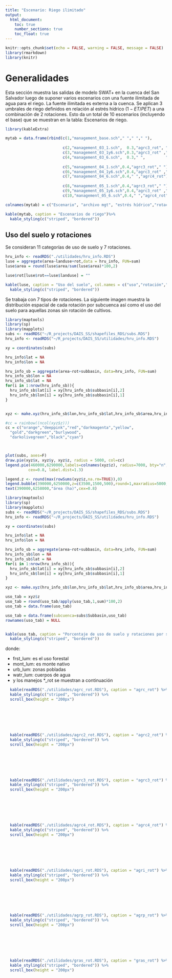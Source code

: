 ```yaml
---
title: "Escenario: Riego ilimitado"
output:
  html_document:
    toc: true
    number_sections: true
    toc_float: true
---
```


```r
knitr::opts_chunk$set(echo = FALSE, warning = FALSE, message = FALSE)
library(rmarkdown)
library(knitr)
```


# Generalidades
Esta sección muestra las salidas de modelo SWAT+ en la cuenca del San Salvador luego de suponer varios escenarios con una fuente ilimitada de agua para el riego. La fuente ilimitada es externa a la cuenca. Se aplican 3 umbrales de riego definidos en relación al estrés hídrico ($1- ET/PET$) a una combinación de 2 rotaciones. Esto da un total de 10 escenarios (incluyendo el base) que se muestran en la tabla: Escenarios de riego.  


```r
library(kableExtra)

mytab = data.frame(rbind(c(1,"management_base.sch"," "," "," "),
                         
                         c(2,"management_03_1.sch",  0.3,"agrc3_rot", " "),
                         c(3,"management_03_1y6.sch",0.3,"agrc3_rot" ,"agrc4_rot"),
                         c(4,"management_03_6.sch",  0.3," ",         "agrc4_rot"),
                         
                         c(5,"management_04_1.sch",0.4,"agrc3_rot"," "),
                         c(6,"management_04_1y6.sch",0.4,"agrc3_rot" ,"agrc4_rot"),
                         c(7,"management_04_6.sch",0.4," ","agrc4_rot"),
                         
                         c(8,"management_05_1.sch",0.4,"agrc3_rot"," "),
                         c(9,"management_05_1y6.sch",0.4,"agrc3_rot" ,"agrc4_rot"),
                         c(10,"management_05_6.sch",0.4," ","agrc4_rot")))

colnames(mytab) = c("Escenario", "archivo mgt", "estrés hídrico","rotación 1","rotación 2")

kable(mytab, caption = "Escenarios de riego")%>%
  kable_styling(c("striped", "bordered"))


```


## Uso del suelo y rotaciones
Se consideran 11 categorías de uso de suelo y 7 rotaciones.

```r
hru_info <- readRDS("./utilidades/hru_info.RDS")
luse = aggregate(area~landuse+rot,data = hru_info, FUN=sum)
luse$area = round(luse$area/sum(luse$area)*100,2)

luse$rot[luse$rot==luse$landuse] = ""

kable(luse, caption = "Uso del suelo", col.names = c("uso","rotación","área (%)" ))%>%
  kable_styling(c("striped", "bordered"))
```


Se trabaja con 7 tipos de rotaciones. La siguiente imagen muestra la distribución espacial de cada rotación por subcuenca así como el uso del suelo para aquellas zonas sin rotación de cultivos.

```r
library(maptools)
library(sp)
library(mapplots)
subs <- readRDS("~/R_projects/DAIS_SS/shapefiles_RDS/subs.RDS")
hru_info <- readRDS("~/R_projects/DAIS_SS/utilidades/hru_info.RDS")

xy = coordinates(subs)

hru_info$lat = NA
hru_info$lon = NA

hru_info_sb = aggregate(area~rot+subbasin, data=hru_info, FUN=sum)
hru_info_sb$lon = NA
hru_info_sb$lat = NA
for(i in 1:nrow(hru_info_sb)){
  hru_info_sb$lat[i] = xy[hru_info_sb$subbasin[i],2]
  hru_info_sb$lon[i] = xy[hru_info_sb$subbasin[i],1]
}


xyz <- make.xyz(hru_info_sb$lon,hru_info_sb$lat,hru_info_sb$area,hru_info_sb$rot)

#cc = rainbow((ncol(xyz$z)))
cc = c("orange","deeppink","red","darkmagenta","yellow",
  "gold","darkgreen","burlywood",
  "darkolivegreen","black","cyan")



plot(subs, axes=F)
draw.pie(xyz$x, xyz$y, xyz$z, radius = 5000, col=cc)
legend.pie(460000,6290000,labels=colnames(xyz$z), radius=7000, bty="n", col=cc,
          cex=0.8, label.dist=1.3)

legend.z <- round(max(rowSums(xyz$z,na.rm=TRUE)),0)
legend.bubble(390000,6250000,z=c(3500,1500,500),round=1,maxradius=5000,bty="n",txt.cex=0.6)
text(390000,6258000,"área (ha)",cex=0.8) 

```


```r
library(maptools)
library(sp)
library(mapplots)
subs <- readRDS("~/R_projects/DAIS_SS/shapefiles_RDS/subs.RDS")
hru_info <- readRDS("~/R_projects/DAIS_SS/utilidades/hru_info.RDS")

xy = coordinates(subs)

hru_info$lat = NA
hru_info$lon = NA

hru_info_sb = aggregate(area~rot+subbasin, data=hru_info, FUN=sum)
hru_info_sb$lon = NA
hru_info_sb$lat = NA
for(i in 1:nrow(hru_info_sb)){
  hru_info_sb$lat[i] = xy[hru_info_sb$subbasin[i],2]
  hru_info_sb$lon[i] = xy[hru_info_sb$subbasin[i],1]
}

xyz <- make.xyz(hru_info_sb$lon,hru_info_sb$lat,hru_info_sb$area,hru_info_sb$rot)

uso_tab = xyz$z
uso_tab = round(uso_tab/apply(uso_tab,1,sum)*100,2)
uso_tab = data.frame(uso_tab)

uso_tab = data.frame(subcuenca=subs$Subbasin,uso_tab)
rownames(uso_tab) = NULL


kable(uso_tab, caption = "Porcentaje de uso de suelo y rotaciones por subcuenca")%>%
  kable_styling(c("striped", "bordered"))
```


donde:

- frst_lum: es el uso forestal
- mont_lum: es monte nativo
- urb_lum: zonas pobladas
- watr_lum: cuerpos de agua
- y los manejos *_rot se muestran a continuación


```r
  kable(readRDS("./utilidades/agrc_rot.RDS"), caption = "agrc_rot") %>%
  kable_styling(c("striped", "bordered")) %>%
  scroll_box(height = "200px") 
```

<br><br><br><br>

```r
  kable(readRDS("./utilidades/agrc2_rot.RDS"), caption = "agrc2_rot") %>%
  kable_styling(c("striped", "bordered")) %>%
  scroll_box(height = "200px") 
```

<br><br><br><br>

```r
  kable(readRDS("./utilidades/agrc3_rot.RDS"), caption = "agrc3_rot") %>%
  kable_styling(c("striped", "bordered")) %>%
  scroll_box(height = "200px") 
```

<br><br><br><br>

```r
  kable(readRDS("./utilidades/agrc4_rot.RDS"), caption = "agrc4_rot") %>%
  kable_styling(c("striped", "bordered")) %>%
  scroll_box(height = "200px") 
```

<br><br><br><br>

```r
  kable(readRDS("./utilidades/agri_rot.RDS"), caption = "agri_rot") %>%
  kable_styling(c("striped", "bordered")) %>%
  scroll_box(height = "200px") 
```

<br><br><br><br>

```r
  kable(readRDS("./utilidades/agrp_rot.RDS"), caption = "agrp_rot") %>%
  kable_styling(c("striped", "bordered")) %>%
  scroll_box(height = "200px") 
```

<br><br><br><br>

```r
  kable(readRDS("./utilidades/gras_rot.RDS"), caption = "gras_rot") %>%
  kable_styling(c("striped", "bordered")) %>%
  scroll_box(height = "200px") 
```


<!-- agrc_rot: soja1-trigo-soja2-avena -->
<!-- agrc2_rot: soja2-cebada-soja2-trigo -->
<!-- agrc3_rot: soja1-avena-maíz-avena -->
<!-- agrc4_rot: soja1-trigo-soja2-avena-maíz-avena -->
<!-- agri_rot: maíz-avena-soja1-avena-soja1-avena-soja1-avena -->
<!-- agrip_rot: past_beff_high-soja1-avena-soja1  -->
<!-- gras_rot: beef_high  -->





